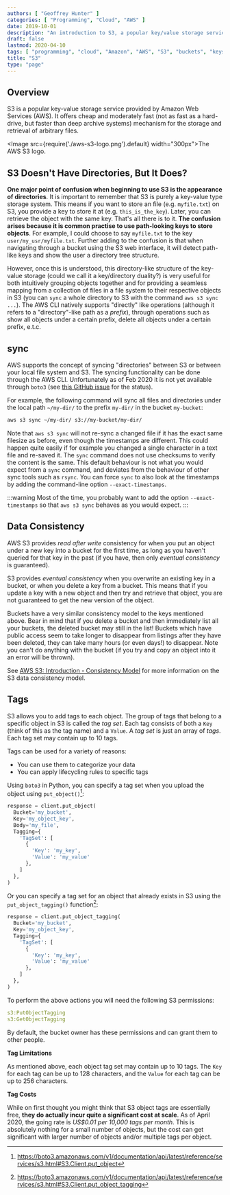 ```yaml
---
authors: [ "Geoffrey Hunter" ]
categories: [ "Programming", "Cloud", "AWS" ]
date: 2019-10-01
description: "An introduction to S3, a popular key/value storage service provided by AWS."
draft: false
lastmod: 2020-04-10
tags: [ "programming", "cloud", "Amazon", "AWS", "S3", "buckets", "keys", "objects", "systems", "Amazon Web Services", "sync", "timestamps", "directories", "storage", "boto", "boto3", "CLI", "data consistency", "read-after-write", "eventual consistency", "tags", "tag set" ]
title: "S3"
type: "page"
---
```


## Overview

S3 is a popular key-value storage service provided by Amazon Web Services (AWS). It offers cheap and moderately fast (not as fast as a hard-drive, but faster than deep archive systems) mechanism for the storage and retrieval of arbitrary files.

<Image src={require('./aws-s3-logo.png').default} width="300px">The AWS S3 logo.</Image>

## S3 Doesn't Have Directories, But It Does?

**One major point of confusion when beginning to use S3 is the appearance of directories**. It is important to remember that S3 is purely a key-value type storage system. This means if you want to store an file (e.g. `myfile.txt`) on S3, you provide a key to store it at (e.g. `this_is_the_key`). Later, you can retrieve the object with the same key. That's all there is to it. **The confusion arises because it is common practise to use path-looking keys to store objects**. For example, I could choose to say `myfile.txt` to the key `user/my_usr/myfile.txt`. Further adding to the confusion is that when navigating through a bucket using the S3 web interface, it will detect path-like keys and show the user a directory tree structure.

However, once this is understood, this directory-like structure of the key-value storage (could we call it a key/directory duality?) is very useful for both intuitively grouping objects together and for providing a seamless mapping from a collection of files in a file system to their respective objects in S3 (you can `sync` a whole directory to S3 with the command `aws s3 sync ...`). The AWS CLI natively supports "directly" like operations (although it refers to a "directory"-like path as a _prefix_), through operations such as show all objects under a certain prefix, delete all objects under a certain prefix, e.t.c.

## sync

AWS supports the concept of syncing "directories" between S3 or between your local file system and S3. The syncing functionality can be done through the AWS CLI. Unfortunately as of Feb 2020 it is not yet available through `boto3` (see [this GitHub issue](https://github.com/boto/boto/issues/3343) for the status).

For example, the following command will sync all files and directories under the local path `~/my-dir/` to the prefix `my-dir/` in the bucket `my-bucket`:

```bash
aws s3 sync ~/my-dir/ s3://my-bucket/my-dir/
```

Note that `aws s3 sync` will not re-sync a changed file if it has the exact same filesize as before, even though the timestamps are different. This could happen quite easily if for example you changed a single character in a text file and re-saved it. The `sync` command does not use checksums to verify the content is the same. This default behaviour is not what you would expect from a `sync` command, and deviates from the behaviour of other sync tools such as `rsync`. You can force `sync` to also look at the timestamps by adding the command-line option `--exact-timestamps`. 

:::warning
Most of the time, you probably want to add the option `--exact-timestamps` so that `aws s3 sync` behaves as you would expect. 
:::

## Data Consistency

AWS S3 provides _read after write_ consistency for when you put an object under a new key into a bucket for the first time, as long as you haven't queried for that key in the past (if you have, then only _eventual consistency_ is guaranteed).

S3 provides _eventual consistency_ when you overwrite an existing key in a bucket, or when you delete a key from a bucket. This means that if you update a key with a new object and then try and retrieve that object, you are not guaranteed to get the new version of the object.

Buckets have a very similar consistency model to the keys mentioned above. Bear in mind that if you delete a bucket and then immediately list all your buckets, the deleted bucket may still in the list! Buckets which have public access seem to take longer to disappear from listings after they have been deleted, they can take many hours (or even days!) to disappear. Note you can't do anything with the bucket (if you try and copy an object into it an error will be thrown).

See [AWS S3: Introduction - Consistency Model](https://docs.aws.amazon.com/AmazonS3/latest/dev/Introduction.html#ConsistencyModel) for more information on the S3 data consistency model.

## Tags

S3 allows you to add tags to each object. The group of tags that belong to a specific object in S3 is called the _tag set_. Each tag consists of both a `Key` (think of this as the tag name) and a `Value`. A _tag set_ is just an array of _tags_. Each tag set may contain up to 10 tags.

Tags can be used for a variety of reasons:

* You can use them to categorize your data
* You can apply lifecycling rules to specific tags

Using `boto3` in Python, you can specify a tag set when you upload the object using `put_object()`[^boto3-s3-client-put-object]:

```python
response = client.put_object(
  Bucket='my_bucket',
  Key='my_object_key',
  Body='my_file',
  Tagging={
    'TagSet': [
      {
        'Key': 'my_key',
        'Value': 'my_value'
      },
    ]
  },
)
```

Or you can specify a tag set for an object that already exists in S3 using the `put_object_tagging()` function[^boto3-s3-client-put-object-tagging]:

```python
response = client.put_object_tagging(
  Bucket='my_bucket',
  Key='my_object_key',
  Tagging={
    'TagSet': [
      {
        'Key': 'my_key',
        'Value': 'my_value'
      },
    ]
  },
)
```

To perform the above actions you will need the following S3 permissions:

```yaml
s3:PutObjectTagging
s3:GetObjectTagging
```

By default, the bucket owner has these permissions and can grant them to other people.

**Tag Limitations**

As mentioned above, each object tag set may contain up to 10 tags. The `Key` for each tag can be up to 128 characters, and the `Value` for each tag can be up to 256 characters. 

**Tag Costs**

While on first thought you might think that S3 object tags are essentially free, **they do actually incur quite a significant cost at scale**. As of April 2020, the going rate is _US$0.01 per 10,000 tags per month_. This is absolutely nothing for a small number of objects, but the cost can get significant with larger number of objects and/or multiple tags per object.


[^boto3-s3-client-put-object]: https://boto3.amazonaws.com/v1/documentation/api/latest/reference/services/s3.html#S3.Client.put_object
[^boto3-s3-client-put-object-tagging]: https://boto3.amazonaws.com/v1/documentation/api/latest/reference/services/s3.html#S3.Client.put_object_tagging